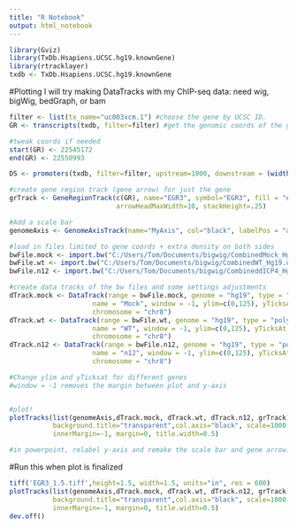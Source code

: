 ```yaml
---
title: "R Notebook"
output: html_notebook
---
```


```r
library(Gviz)
library(TxDb.Hsapiens.UCSC.hg19.knownGene)
library(rtracklayer)
txdb <- TxDb.Hsapiens.UCSC.hg19.knownGene
```

#Plotting
I will try making DataTracks with my ChIP-seq data: need wig, bigWig, bedGraph, or bam
```r
filter <- list(tx_name="uc003xcm.1") #choose the gene by UCSC ID.
GR <- transcripts(txdb, filter=filter) #get the genomic coords of the gene

#tweak coords if needed
start(GR) <- 22545172
end(GR) <- 22550993

DS <- promoters(txdb, filter=filter, upstream=1000, downstream = (width(GR)+1000)) #adds 1000 bases upstream and downstream of the gene

#create gene region track (gene arrow) for just the gene
grTrack <- GeneRegionTrack(c(GR), name="EGR3", symbol="EGR3", fill = "#222222", col = "#222222", 
                           arrowHeadMaxWidth=10, stackHeight=.25)

#Add a scale bar
genomeAxis <- GenomeAxisTrack(name="MyAxis", col="black", labelPos = "above") 

#load in files limited to gene coords + extra density on both sides
bwFile.mock <- import.bw("C:/Users/Tom/Documents/bigwig/CombinedMock_Hg19.ucsc.bigWig", selection = BigWigSelection(c(DS)))
bwFile.wt <- import.bw("C:/Users/Tom/Documents/bigwig/CombinedWT_Hg19.ucsc.bigWig", selection = BigWigSelection(c(DS)))
bwFile.n12 <- import.bw("C:/Users/Tom/Documents/bigwig/CombineddICP4_Hg19.ucsc.bigWig", selection = BigWigSelection(c(DS)))

#create data tracks of the bw files and some settings adjustments
dTrack.mock <- DataTrack(range = bwFile.mock, genome = "hg19", type = "polygon", fill.mountain=c("#222222","#222222"),col.mountain="#222222",
                     name = "Mock", window = -1, ylim=c(0,125), yTicksAt = c(125), col.baseline="black",
                     chromosome = "chr8")
dTrack.wt <- DataTrack(range = bwFile.wt, genome = "hg19", type = "polygon", fill.mountain=c("#F11737","#F11737"),col.mountain="#F11737", 
                     name = "WT", window = -1, ylim=c(0,125), yTicksAt = c(125), col.baseline="black",
                     chromosome = "chr8")
dTrack.n12 <- DataTrack(range = bwFile.n12, genome = "hg19", type = "polygon", fill.mountain=c("#3117F1","#3117F1"),col.mountain="#3117F1", 
                     name = "n12", window = -1, ylim=c(0,125), yTicksAt = c(125), col.baseline="black",
                     chromosome = "chr8")

#Change ylim and yTicksat for different genes
#window = -1 removes the margin between plot and y-axis


#plot!
plotTracks(list(genomeAxis,dTrack.mock, dTrack.wt, dTrack.n12, grTrack), shape="arrow", transcriptAnnotation = "symbol", 
           background.title="transparent",col.axis="black", scale=1000, 
           innerMargin=-1, margin=0, title.width=0.5)

#in powerpoint, relabel y-axis and remake the scale bar and gene arrow.
```

#Run this when plot is finalized
```r
tiff('EGR3_1.5.tiff',height=1.5, width=1.5, units="in", res = 600)
plotTracks(list(genomeAxis,dTrack.mock, dTrack.wt, dTrack.n12, grTrack), shape="arrow", transcriptAnnotation = "symbol", 
           background.title="transparent",col.axis="black", scale=1000, 
           innerMargin=-1, margin=0, title.width=0.5)
dev.off()
```

  
  